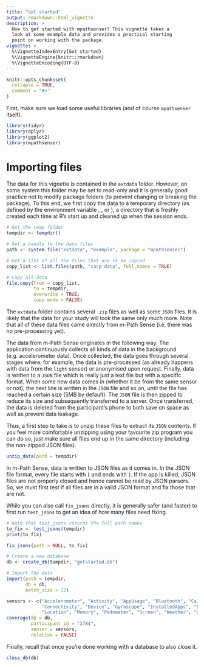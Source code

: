 ```yaml
---
title: "Get started"
output: rmarkdown::html_vignette
description: >
  How to get started with mpathsenser? This vignette takes a 
  look at some example data and provides a practical starting
  point on working with the package.
vignette: >
  %\VignetteIndexEntry{Get started}
  %\VignetteEngine{knitr::rmarkdown}
  %\VignetteEncoding{UTF-8}
---
```


```r
knitr::opts_chunk$set(
  collapse = TRUE,
  comment = "#>"
)
```

First, make sure we load some useful libraries (and of course `mpathsenser` itself).

```r
library(tidyr)
library(dplyr)
library(ggplot2)
library(mpathsenser)
```

# Importing files

The data for this vignette is contained in the `extdata` folder. However, on some system this folder may be set to read-only and it is generally good practice not to modify package folders (to prevent changing or breaking the package). To this end, we first copy the data to a temporary directory (as defined by the environment variable \code{TMPDIR}, \code{TMP}, or \code{TEMP}), a directory that is freshly created each time at R's start up and cleaned up when the session ends.

```r
# Get the temp folder
tempdir <- tempdir()

# Get a handle to the data files
path <- system.file("extdata", "example", package = "mpathsenser")

# Get a list of all the files that are to be copied
copy_list <- list.files(path, "carp-data", full.names = TRUE)

# Copy all data
file.copy(from = copy_list, 
          to = tempdir,
          overwrite = TRUE,
          copy.mode = FALSE)
```

The `extdata` folder contains several `.zip` files as well as some `JSON` files. It is likely that the data for your study will look the same only much more. Note that all of these data files came directly from m-Path Sense (i.e. there was no pre-processing yet).

The data from m-Path Sense originates in the following way: The application continuously collects all kinds of data in the background (e.g. accelerometer data). Once collected, the data goes through several stages where, for example, the data is pre-processed (as already happens with data from the `light` sensor) or anonymised upon request. Finally, data is written to a `JSON` file which is really just a text file but with a specific format. When some new data comes in (whether it be from the same sensor or not), the next line is written in the `JSON` file and so on, until the file has reached a certain size (5MB by default). The `JSON` file is then zipped to reduce its size and subsequently transferred to a server. Once transferred, the data is deleted from the participant's phone to both save on space as well as prevent data leakage.

Thus, a first step to take is to unzip these files to extract its `JSON` contents. If you feel more comfortable unzipping using your favourite zip program you can do so, just make sure all files end up in the same directory (including the non-zipped JSON files).

```r
unzip_data(path = tempdir)
```

In m-Path Sense, data is written to JSON files as it comes in. In the JSON file format, every file starts with `[` and ends with `]`. If the app is killed, JSON files are not properly closed and hence cannot be read by JSON parsers. So, we must first test if all files are in a valid JSON format and fix those that are not.

While you can also call `fix_jsons` directly, it is generally safer (and faster) to first run `test_jsons` to get an idea of how many files need fixing.

```r
# Note that test_jsons returns the full path names
to_fix <- test_jsons(tempdir)
print(to_fix)

fix_jsons(path = NULL, to_fix)
```

```r
# Create a new database
db <- create_db(tempdir, "getstarted.db")

# Import the data
import(path = tempdir, 
       db = db, 
       batch_size = 12)
```

```r
sensors <- c("Accelerometer", "Activity", "AppUsage", "Bluetooth", "Calendar",
             "Connectivity", "Device", "Gyroscope", "InstalledApps", "Light",
             "Location", "Memory", "Pedometer", "Screen", "Weather", "Wifi")
coverage(db = db, 
         participant_id = "2784", 
         sensor = sensors,
         relative = FALSE)
```

Finally, recall that once you're done working with a database to also close it.

```r
close_db(db)
```
